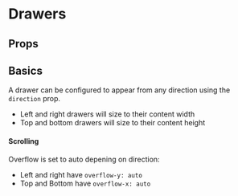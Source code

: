
<Meta title="Drawers" component={Drawer} argTypes={stories.argTypes} />

# Drawers

<Description of={Drawer} />

<Canvas>
    <Story story={stories.AllProps} name="All Props" />
</Canvas>

## Props

<ArgsTable story="All Props" />

## Basics

A drawer can be configured to appear from any direction using the `direction` prop.

-   Left and right drawers will size to their content width
-   Top and bottom drawers will size to their content height

#### Scrolling

Overflow is set to auto depening on direction:

-   Left and right have `overflow-y: auto`
-   Top and Bottom have `overflow-x: auto`

<Canvas>
    <Story story={stories.Scrolling} />
</Canvas>
